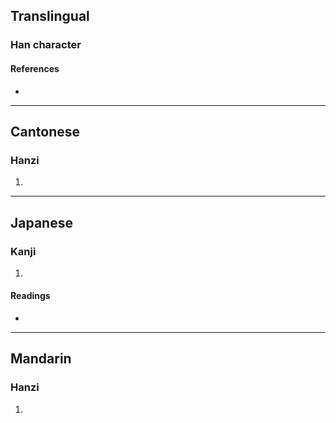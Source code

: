 {{character info/new}}
==Translingual==

===Han character===
{{Han char|rn=61|rad=心|as=04|sn=7|four=95017|canj=PPU|ids=⿰忄屯}}

====References====
* {{Han ref|kx=0378.190|dkj=10388|dj=0706.190|hdz=42276.090|uh=5FF3|ud=24563|bh=CADC|bd=51932}}

----

==Cantonese==

===Hanzi===
{{yue-hanzi|jyut=[[tyun4]], [[zeon1]]|y=tyun4, jeun1}}

# {{defn|lang=yue|sort=心04}}

----

==Japanese==

===Kanji===
{{ja-kanji|grade=|rs=心04}}

# {{defn|lang=ja|sort=心04}}

====Readings====
* {{ja-readings|on=[[とん]] (ton), [[どん]] (don), [[しゅん]] (shun)|kun=[[うれえる]] (ureeru)}}

----

==Mandarin==

===Hanzi===
{{cmn-hanzi|pin=[[tún]] ([[tun2]])|wg=t'un<sup>2</sup>}}

# {{defn|lang=cmn|sort=心04}}